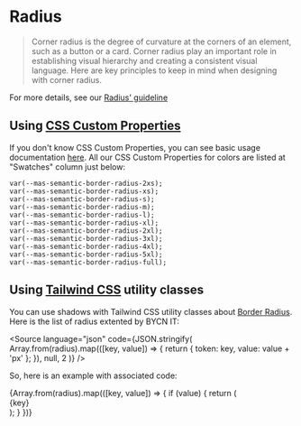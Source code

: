 
<style>
  {`
  .container {
    display: flex;
    flex-wrap: wrap;
    width: 100%;
    justify-content: space-between;
  }
  .item {
    display: flex;
    padding: var(--mas-core-spacing-400);
    justify-content: center;
    align-items: center;
    margin-bottom: var(--mas-core-sizing-500);
    background-color: var(--mas-core-color-grey-400);
  }
  .text {
  }
`}
</style>

<Meta title="Guidelines / Radius" />

# Radius

> Corner radius is the degree of curvature at the corners of an element, such as a button or a card. Corner radius play an important role in establishing visual hierarchy and creating a consistent visual language. Here are key principles to keep in mind when designing with corner radius.

For more details, see our [Radius' guideline](https://zeroheight.com/9b39bb2a0/p/0230b8-corner-radius/b/967aaa)

## Using [CSS Custom Properties](https://developer.mozilla.org/en-US/docs/Web/CSS/Using_CSS_custom_properties)

If you don't know CSS Custom Properties, you can see basic usage documentation [here](https://developer.mozilla.org/en-US/docs/Web/CSS/Using_CSS_custom_properties#Basic_usage). All our CSS Custom Properties for colors are listed at "Swatches" column just below:

```
var(--mas-semantic-border-radius-2xs);
var(--mas-semantic-border-radius-xs);
var(--mas-semantic-border-radius-s);
var(--mas-semantic-border-radius-m);
var(--mas-semantic-border-radius-l);
var(--mas-semantic-border-radius-xl);
var(--mas-semantic-border-radius-2xl);
var(--mas-semantic-border-radius-3xl);
var(--mas-semantic-border-radius-4xl);
var(--mas-semantic-border-radius-5xl);
var(--mas-semantic-border-radius-full);
```

## Using [Tailwind CSS](https://tailwindcss.com) utility classes

You can use shadows with Tailwind CSS utility classes about [Border Radius](https://tailwindcss.com/docs/border-radius). Here is the list of radius extented by BYCN IT:

<Source
  language="json"
  code={JSON.stringify(
    Array.from(radius).map(([key, value]) => {
      return { token: key, value: value + 'px' };
    }),
    null,
    2
  )}
/>

So, here is an example with associated code:

<div class="container">
  {Array.from(radius).map(([key, value]) => {
    if (value) {
      return (
        <div class="item mas-shadow-400" style={{ borderRadius: value + 'px' }}>
          <span class="text">{key}</span>
        </div>
      );
    }
  })}
</div>
